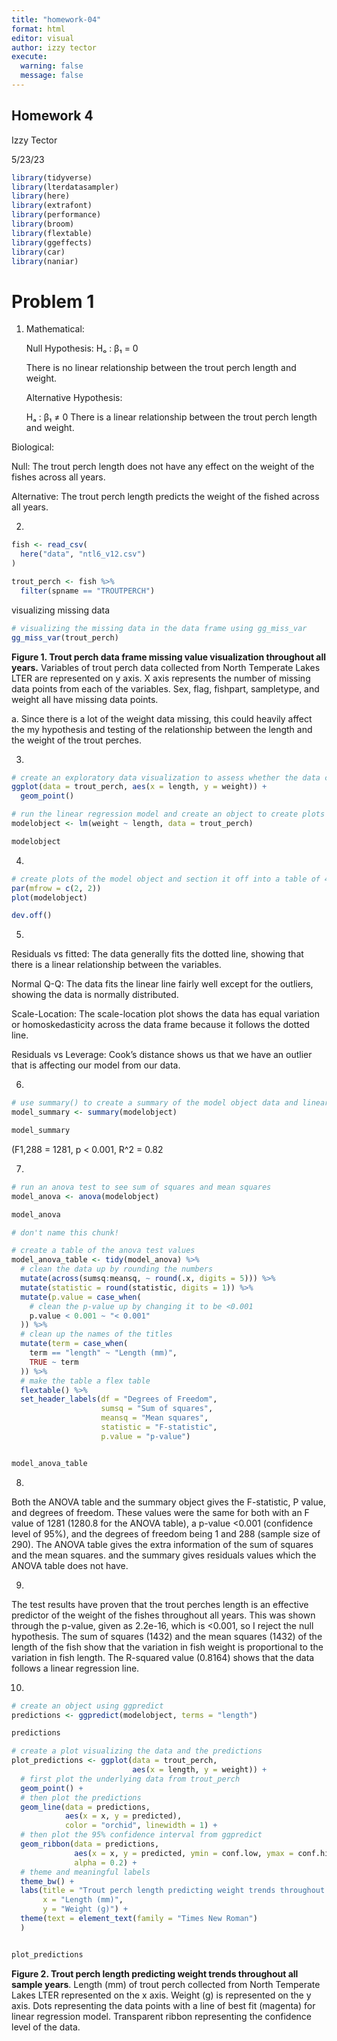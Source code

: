 ```yaml
---
title: "homework-04"
format: html
editor: visual
author: izzy tector
execute: 
  warning: false
  message: false
---
```


## Homework 4

Izzy Tector

5/23/23

```r
library(tidyverse)
library(lterdatasampler)
library(here)
library(extrafont)
library(performance)
library(broom)
library(flextable)
library(ggeffects)
library(car)
library(naniar)
```

# Problem 1

1.  Mathematical:

    Null Hypothesis:
    Hₒ : β₁ = 0

    There is no linear relationship between the trout perch length and weight.

    Alternative Hypothesis:

    Hₐ : β₁ ≠ 0
    There is a linear relationship between the trout perch length and weight.

Biological:

Null: The trout perch length does not have any effect on the weight of the fishes across all years.

Alternative: The trout perch length predicts the weight of the fished across all years.

2.  

```r
fish <- read_csv(
  here("data", "ntl6_v12.csv")
)
```

```r
trout_perch <- fish %>% 
  filter(spname == "TROUTPERCH")
```

visualizing missing data

```r
# visualizing the missing data in the data frame using gg_miss_var
gg_miss_var(trout_perch)
```

**Figure 1. Trout perch data frame missing value visualization throughout all years.** Variables of trout perch data collected from North Temperate Lakes LTER are represented on y axis. X axis represents the number of missing data points from each of the variables. Sex, flag, fishpart, sampletype, and weight all have missing data points.

a\. Since there is a lot of the weight data missing, this could heavily affect the my hypothesis and testing of the relationship between the length and the weight of the trout perches.

3.  

```r
# create an exploratory data visualization to assess whether the data could have a linear relationship
ggplot(data = trout_perch, aes(x = length, y = weight)) +
  geom_point()
```

```r
# run the linear regression model and create an object to create plots out of
modelobject <- lm(weight ~ length, data = trout_perch)

modelobject
```

4.  

```r
# create plots of the model object and section it off into a table of 4 plots
par(mfrow = c(2, 2))
plot(modelobject)
```

```r
dev.off()
```

5.  

Residuals vs fitted: The data generally fits the dotted line, showing that there is a linear relationship between the variables.

Normal Q-Q: The data fits the linear line fairly well except for the outliers, showing the data is normally distributed.

Scale-Location: The scale-location plot shows the data has equal variation or homoskedasticity across the data frame because it follows the dotted line.

Residuals vs Leverage: Cook's distance shows us that we have an outlier that is affecting our model from our data.

6.  

```r
# use summary() to create a summary of the model object data and linear regression model
model_summary <- summary(modelobject)

model_summary
```

(F1,288 = 1281, p \< 0.001, R\^2 = 0.82

7.  

```r
# run an anova test to see sum of squares and mean squares
model_anova <- anova(modelobject)

model_anova
```

```r
# don't name this chunk!

# create a table of the anova test values
model_anova_table <- tidy(model_anova) %>% 
  # clean the data up by rounding the numbers
  mutate(across(sumsq:meansq, ~ round(.x, digits = 5))) %>% 
  mutate(statistic = round(statistic, digits = 1)) %>% 
  mutate(p.value = case_when(
    # clean the p-value up by changing it to be <0.001
    p.value < 0.001 ~ "< 0.001"
  )) %>% 
  # clean up the names of the titles
  mutate(term = case_when(
    term == "length" ~ "Length (mm)",
    TRUE ~ term
  )) %>% 
  # make the table a flex table
  flextable() %>% 
  set_header_labels(df = "Degrees of Freedom", 
                    sumsq = "Sum of squares",
                    meansq = "Mean squares",
                    statistic = "F-statistic",
                    p.value = "p-value")


model_anova_table
```

8.  

Both the ANOVA table and the summary object gives the F-statistic, P value, and degrees of freedom. These values were the same for both with an F value of 1281 (1280.8 for the ANOVA table), a p-value \<0.001 (confidence level of 95%), and the degrees of freedom being 1 and 288 (sample size of 290). The ANOVA table gives the extra information of the sum of squares and the mean squares. and the summary gives residuals values which the ANOVA table does not have.

9.  

The test results have proven that the trout perches length is an effective predictor of the weight of the fishes throughout all years. This was shown through the p-value, given as 2.2e-16, which is \<0.001, so I reject the null hypothesis. The sum of squares (1432) and the mean squares (1432) of the length of the fish show that the variation in fish weight is proportional to the variation in fish length. The R-squared value (0.8164) shows that the data follows a linear regression line.

10. 

```r
# create an object using ggpredict
predictions <- ggpredict(modelobject, terms = "length")

predictions
```

```r
# create a plot visualizing the data and the predictions
plot_predictions <- ggplot(data = trout_perch, 
                           aes(x = length, y = weight)) +
  # first plot the underlying data from trout_perch
  geom_point() +
  # then plot the predictions
  geom_line(data = predictions, 
            aes(x = x, y = predicted), 
            color = "orchid", linewidth = 1) +
  # then plot the 95% confidence interval from ggpredict
  geom_ribbon(data = predictions, 
              aes(x = x, y = predicted, ymin = conf.low, ymax = conf.high), 
              alpha = 0.2) +
  # theme and meaningful labels
  theme_bw() +
  labs(title = "Trout perch length predicting weight trends throughout all sample years", 
       x = "Length (mm)",
       y = "Weight (g)") + 
  theme(text = element_text(family = "Times New Roman")
  )


plot_predictions
```

**Figure 2. Trout perch length predicting weight trends throughout all sample years**. Length (mm) of trout perch collected from North Temperate Lakes LTER represented on the x axis. Weight (g) is represented on the y axis. Dots representing the data points with a line of best fit (magenta) for linear regression model. Transparent ribbon representing the confidence level of the data.
